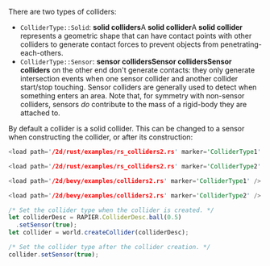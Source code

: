 
There are two types of colliders:
- <rapier>`ColliderType::Solid`: **solid colliders**</rapier><bevy>A **solid collider**</bevy><js>A **solid collider**</js> represents a geometric shape
  that can have contact points with other colliders to generate contact forces to prevent objects from
  penetrating-each-others.
- <rapier>`ColliderType::Sensor`: **sensor colliders**</rapier><bevy>**Sensor colliders**</bevy><js>**Sensor colliders**</js> on the other end don't
  generate contacts: they only generate intersection events when one sensor collider and another collider start/stop
  touching. Sensor colliders are generally used to detect when something enters an area. Note that, for symmetry with non-sensor colliders, sensors *do* contribute to the mass of a rigid-body they are attached to.

By default a collider is a solid collider. This can be changed to a sensor when constructing the collider, or after its
construction:

<rapier>

```rust
<load path='/2d/rust/examples/rs_colliders2.rs' marker='ColliderType1' />
```
```rust
<load path='/2d/rust/examples/rs_colliders2.rs' marker='ColliderType2' />
```

</rapier>
<bevy>

```rust
<load path='/2d/bevy/examples/colliders2.rs' marker='ColliderType1' />
```
```rust
<load path='/2d/bevy/examples/colliders2.rs' marker='ColliderType2' />
```

</bevy>
<js>

```js
/* Set the collider type when the collider is created. */
let colliderDesc = RAPIER.ColliderDesc.ball(0.5)
  .setSensor(true);
let collider = world.createCollider(colliderDesc);
```
```js
/* Set the collider type after the collider creation. */
collider.setSensor(true);
```

</js>
